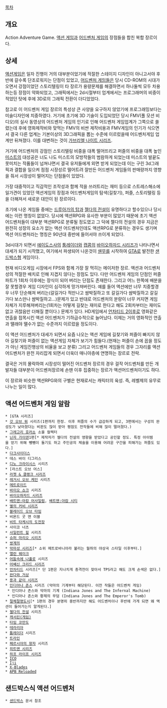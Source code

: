 [[목차]]

== 개요 ==
Action Adventure Game. [[액션 게임]]과 [[어드벤처 게임]]의 장점들을 합친 복합 장르이다.

== 상세 ==
[[액션게임]]은 일자 진행이 거의 대부분이었기에 적절한 스테이지 디자인이 아니고서야 후반에 갈수록 단조로워지는 단점이 있었고, [[어드벤처 게임]]들은 당시 CD-ROM의 시대가 오면서 강점이었던 스토리텔링이 타 장르가 용량문제를 해결하면서 하나둘씩 모두 차용하는등 장점이 약화되었고, 그래픽에서는 2d시절부터 업계에서는 프로그래머의 비중이 적었던 탓에 후에 3D로의 그래픽 전환이 더디었었다.

참고로 이 어드벤처 게임 장르의 특성상 큰 사양을 요구하지 않았기에 프로그래밍보다는 미술디자인에 치중하였다. 거기에 초기에 3D 기술이 도입되었던 당시 FMV(풀 모션 비디오)의 실사 동영상의 어드벤처 게임의 인기로 인해 어드벤처 게임업계가 그쪽으로 쏠렸는데 후에 영화제작비와 맞먹는 FMV의 비싼 제작비용과 FMV게임의 인기가 식으면서 결국 다른 업계는 기본이상의 3D그래픽을 뽑는 수준에 이르렀을때 어드벤처게임 업계만 뒤쳐졌다. 이를 대변하는 것이 [[가브리엘 나이트 시리즈]].

거기에 어드벤처의 강점인 스토리텔링 비중을 대폭 떨어뜨리고 퍼즐의 비중을 대폭 높인 [[미스트(게임)|미스트]]의 대성공은 너도 나도 미스트의 모방작들의 범람하게 되었는데 미스트의 발끝도 못미치는 작품들이 넘쳐나면서 결국 유저들에게 외면 받게 되었는데 이는 구린 3d그래픽과 결합을 일으켜 점점 시장성르 떨어트려 잘만든 어드벤처 게임들의 판매량까지 영향을 줘서 시장성이 떨어지는 단점들이 있었다.

가장 대중적이고 직감적인 조작성과 함께 적을 쓰러트리는 재미 등으로 스트레스해소에 일가견이 있었던 액션게임의 장점과 어드벤처게임의 탐색(길찾기), 퍼즐, 스토리텔링 등을 더해져서 새로운 대안이 된 장르이다.

초기에 나온 게임들 중에는 [[드루아가의 탑]]과 [[젤다의 전설]]이 유명하다고 할수있으나 당시에는 이런 명칭이 없었다. 당시에 액션RPG와 유사한 부분이 많았기 때문에 초기 액션 어드벤처들이 대부분 액션RPG로 분류될 정도였고 그 덕에 젤다의 전설의 경우 지금은 완전히 성장의 요소가 없는 액션 어드벤처인데도 액션RPG로 분류하는 경우도 생기며 액션 어드벤처라는 명칭은 90년대 중반에 들어서야 쓰이게 되었다.

3d시대가 되면서 [[에이도스]]사의 [[툼레이더]]와 [[캡콤]]의 [[바이오하자드 시리즈]]가 나타나면서 대세가 되기 시작했고, 여기에서 파생되어 나온것이 [[쉔무]]를 시작하여 [[GTA]]로 발전한 [[샌드박스]]형 게임이다.

현재 비디오게임 시장에서 FPS와 함께 가장 잘 먹히는 메이저한 장르. 액션과 어드벤처성의 적절한 배치로 인해 지겹지 않다는 장점도 있다. 다만 어드벤처 게임의 단점인 퍼즐파트가 1회차 이후에는 장식이 되어 버리는 단점도 존재한다. 그리고 어느 한쪽에 배분을 잘 못할경우 게임 디자인이 심각하게 망가져버린다. 예를 들어 액션에만 너무 치중할경우 너무 단순해져 버리는(갈길가다 적만나고 쌈박질하고 또 갈길가다 쌈박질하고 갈길가다 보스만나 쌈박질하고...)문제가 있고 반대로 어드벤처의 분량이 너무 커지면 게임 자체가 지루해져버리는(1회차는 어떻게 길찾는 재미로 한다고 해도 2회차부터는 재미도 없고 귀찮음만 더해질 뿐이다.) 문제가 있다. HD게임에서 [[언차티드 2]]이후로 영화같은 연출을 접목시킨 액션 어드벤처가 기하급수적으로 늘어났다. 이제는 거의 영화적인 연출과 땔래야 땔수가 없는 수준까지 이르렀을 정도이다.

이 액션 어드벤처가 대세가 되면서 요즘 나오는 액션 게임에 길찾기와 퍼즐이 빠지지 않아 길찾기와 퍼즐이 없는 액션게임 자체가 보기가 힘들다.(현재는 퍼즐이 손에 꼽을 정도가 아닌 게임진행상의 비율을 보고 분류) 그리고 어드벤처 게임들의 경우 그자리를 액션 어드벤처가 완전 자리잡게 되면서 더욱더 매니아층에 연명하는 장르로 전락.

결국은 거의 몰락하여 시장성이 떨어진 어드벤처 장르의 경우 걸작 어드벤처를 만든 개발자들 대부분이 어드벤처장르에 손땐 이후 집중하는 장르가 액션어드벤처이기도 하다.

이 장르와 비슷한 액션RPG와의 구별은 현재로서는 캐릭터의 육성. 즉, 레벨제의 유무로 나누는 일이 많다.

== 액션 어드벤처 게임 알람 ==
 * [GTA 시리즈]
 * [[갓 오브 워]] 시리즈(1편까지 한정. 이후 퍼즐의 수가 급감하게 되고, 3편에서는 구성의 완성도가 낮아졌다는 비판도 많이 받아 평점도 전작들에 비해 많이 떨어졌다.)
 * [[그레고리 호러쇼]] 소울 컬렉터
 * [[닌자 가이덴]]1편[* 제작자가 젤다의 전설의 영향을 받았다고 공인할 정도. 특정 아이템을 얻기 위해 뺑뺑이 돌기도 하고 주인공의 체술을 이용해 어려운 구간을 피해가는 퍼즐도 있다.]
 * [[다크사이더스]]
 * 데스 바이 디그리스
 * [[디노 크라이시스]] 시리즈
 * [라스트 오브 어스]
 * [[라쳇 & 클랭크 시리즈]]
 * [[레거시 오브 케인]] 시리즈
 * [[메트로이드]]
 * [[바이오 쇼크]] 시리즈
 * [[바이오하자드 시리즈]]
 * [[배트맨:아캄 어사일럼]], [[배트맨:아캄 시티]]
 * [[별의 커비 시리즈]]
 * [[블레이드 오브 타임]]
 * 비욘드 굿 앤 이블
 * [[비트 타케시의 도전장]]
 * 사이코 너츠
 * [[사일런트 힐]] 시리즈
 * [[슈퍼 마리오 시리즈]]
 * [[쌍계의]]
 * [[악마성 시리즈]][* 소위 메트로바니아라 불리는 월하의 야상곡 스타일 이후부터.]
 * [[앨런 웨이크]]
 * [[어둠속에 나홀로]] 시리즈
 * [[어쌔신 크리드 시리즈]]
 * [[언차티드]] 시리즈[* 단 1편은 지나치게 총격전이 잦아서 TPS라고 해도 크게 손색은 없다.]
 * [[완다와 거상]]
 * [[용과 같이 시리즈]]
 * [[인디아나 존스]] 시리즈 (악마의 기계부터 해당된다. 이전 작들은 어드벤처 게임)
  * 인디아나 존스와 악마의 기계 (Indiana Jones and The Infernal Machine)
  * 인디아나 존스와 황제의 무덤 (Indiana Jones and The Emperor's Tomb)
 * [[절체절명도시]][* 1편의 경우 분명히 중반까지만 해도 어드벤처이나 후반에 가게 되면 왜 액션이 들어가는지 알게된다.]
 * [[젤다의 전설]] 시리즈
 * [[캐서린(게임)]]
 * [[타임 코만도]]
 * [[테라리아]]
 * [[툼레이더]] 시리즈
 * [[트라인]]
 * [[페르시아의 왕자]] 시리즈
 * [[히트맨 시리즈]]
 * [[하프 라이프 시리즈]]
 * [[ICO]]
 * [[Iji]]
 * [[X-Blades]]
 * [[APB Reloaded]]
== 샌드박스식 액션 어드벤처 ==
 * [[샌드박스]] 문서 참조

